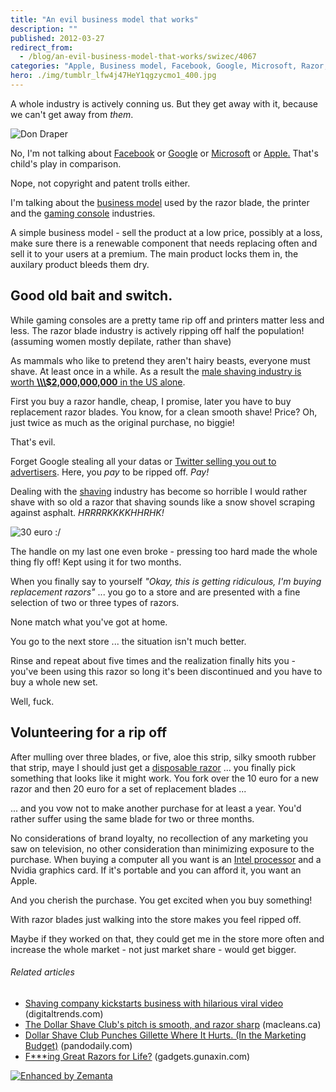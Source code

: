 ```yaml
---
title: "An evil business model that works"
description: ""
published: 2012-03-27
redirect_from:
  - /blog/an-evil-business-model-that-works/swizec/4067
categories: "Apple, Business model, Facebook, Google, Microsoft, Razor, Shaving, Twitter, Uncategorized"
hero: ./img/tumblr_lfw4j47HeY1qgzycmo1_400.jpg
---
```


A whole industry is actively conning us. But they get away with it, because we can't get away from _them_.

![Don Draper](./img/tumblr_lfw4j47HeY1qgzycmo1_400.jpg "Don Draper")

No, I'm not talking about [Facebook](http://facebook.com "Facebook") or [Google](http://google.com "Google") or [Microsoft](<http://maps.google.com/maps?ll=47.6395972222,-122.12845&spn=0.01,0.01&q=47.6395972222,-122.12845 (Microsoft)&t=h> "Microsoft") or [Apple.](http://www.apple.com "Apple") That's child's play in comparison.

Nope, not copyright and patent trolls either.

I'm talking about the [business model](http://en.wikipedia.org/wiki/Business_model "Business model") used by the razor blade, the printer and the [gaming console](http://en.wikipedia.org/wiki/Video_game_console "Video game console") industries.

A simple business model - sell the product at a low price, possibly at a loss, make sure there is a renewable component that needs replacing often and sell it to your users at a premium. The main product locks them in, the auxilary product bleeds them dry.

## Good old bait and switch.

While gaming consoles are a pretty tame rip off and printers matter less and less. The razor blade industry is actively ripping off half the population! (assuming women mostly depilate, rather than shave)

As mammals who like to pretend they aren't hairy beasts, everyone must shave. At least once in a while. As a result the [male shaving industry is worth **\\\\\\\$2,000,000,000** in the US alone](http://www.stuff.co.nz/sunday-star-times/features/2329747/Why-the-shaving-market-is-so-cut-throat).

First you buy a razor handle, cheap, I promise, later you have to buy replacement razor blades. You know, for a clean smooth shave! Price? Oh, just twice as much as the original purchase, no biggie!

That's evil.

Forget Google stealing all your datas or [Twitter selling you out to advertisers](http://www.theglobeandmail.com/news/technology/digital-culture/social-networking/twitter-sells-your-feed-to-big-data/article2355287/). Here, you _pay_ to be ripped off. _Pay!_

Dealing with the [shaving](http://en.wikipedia.org/wiki/Shaving "Shaving") industry has become so horrible I would rather shave with so old a razor that shaving sounds like a snow shovel scraping against asphalt. _HRRRRKKKKHHRHK!_

![30 euro :/](./img/tumblr_m1fo0fZON41qekjngo1_500.jpg "30 euro :/")

The handle on my last one even broke - pressing too hard made the whole thing fly off! Kept using it for two months.

When you finally say to yourself _"Okay, this is getting ridiculous, I'm buying replacement razors"_ ... you go to a store and are presented with a fine selection of two or three types of razors.

None match what you've got at home.

You go to the next store ... the situation isn't much better.

Rinse and repeat about five times and the realization finally hits you - you've been using this razor so long it's been discontinued and you have to buy a whole new set.

Well, fuck.

## Volunteering for a rip off

After mulling over three blades, or five, aloe this strip, silky smooth rubber that strip, maye I should just get a [disposable razor](http://en.wikipedia.org/wiki/Razor "Razor") ... you finally pick something that looks like it might work. You fork over the 10 euro for a new razor and then 20 euro for a set of replacement blades ...

... and you vow not to make another purchase for at least a year. You'd rather suffer using the same blade for two or three months.

No considerations of brand loyalty, no recollection of any marketing you saw on television, no other consideration than minimizing exposure to the purchase. When buying a computer all you want is an [Intel processor](http://en.wikipedia.org/wiki/List_of_Intel_microprocessors "List of Intel microprocessors") and a Nvidia graphics card. If it's portable and you can afford it, you want an Apple.

And you cherish the purchase. You get excited when you buy something!

With razor blades just walking into the store makes you feel ripped off.

Maybe if they worked on that, they could get me in the store more often and increase the whole market - not just market share - would get bigger.

###### Related articles

- [Shaving company kickstarts business with hilarious viral video](http://www.digitaltrends.com/web/shaving-company-kickstarts-business-with-hilarious-viral-video/) (digitaltrends.com)
- [The Dollar Shave Club's pitch is smooth, and razor sharp](http://www2.macleans.ca/2012/03/20/shaving-sticker-shock-off-razors/) (macleans.ca)
- [Dollar Shave Club Punches Gillette Where It Hurts. (In the Marketing Budget)](http://pandodaily.com/2012/03/06/dollar-shave-club-punches-gillette-where-it-hurts-in-the-marketing-budget/) (pandodaily.com)
- [F\*\*\*ing Great Razors for Life?](http://gadgets.gunaxin.com/fing-great-razors-life/115512) (gadgets.gunaxin.com)

[![Enhanced by Zemanta](https://img.zemanta.com/zemified_e.png?x-id=c5df4cc3-1895-41ce-ae38-a54dcdf0b691)](http://www.zemanta.com/ "Enhanced by Zemanta")
